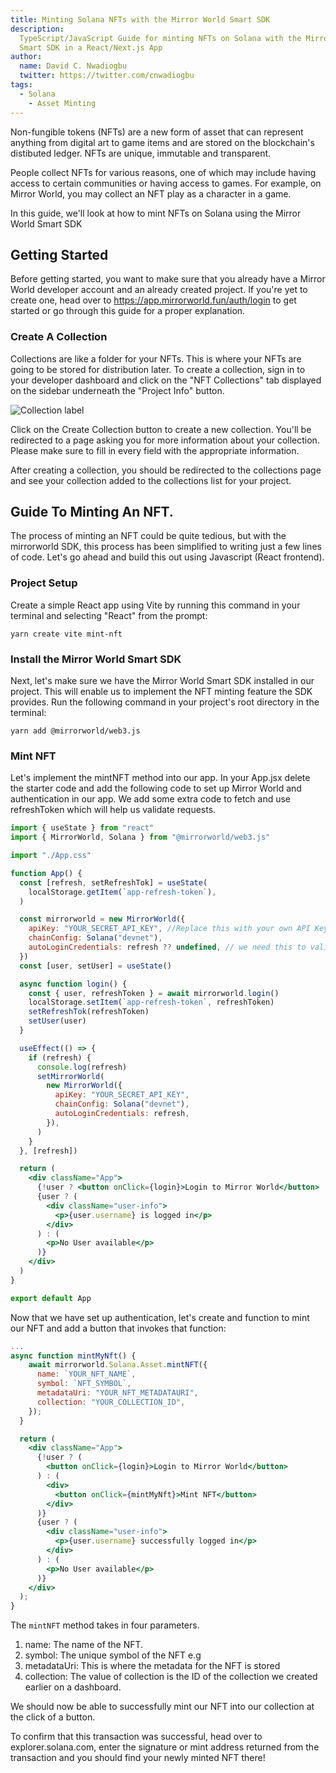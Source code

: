 ```yaml
---
title: Minting Solana NFTs with the Mirror World Smart SDK
description:
  TypeScript/JavaScript Guide for minting NFTs on Solana with the Mirror World
  Smart SDK in a React/Next.js App
author:
  name: David C. Nwadiogbu
  twitter: https://twitter.com/cnwadiogbu
tags:
  - Solana
	- Asset Minting
---
```


Non-fungible tokens (NFTs) are a new form of asset that can represent anything
from digital art to game items and are stored on the blockchain's distibuted
ledger. NFTs are unique, immutable and transparent.

People collect NFTs for various reasons, one of which may include having access
to certain communities or having access to games. For example, on Mirror World,
you may collect an NFT play as a character in a game.

In this guide, we'll look at how to mint NFTs on Solana using the Mirror World
Smart SDK

## Getting Started

Before getting started, you want to make sure that you already have a Mirror
World developer account and an already created project. If you're yet to create
one, head over to https://app.mirrorworld.fun/auth/login to get started or go
through this guide for a proper explanation.

### Create A Collection

Collections are like a folder for your NFTs. This is where your NFTs are going
to be stored for distribution later. To create a collection, sign in to your
developer dashboard and click on the "NFT Collections" tab displayed on the
sidebar underneath the "Project Info" button.

![Collection label](https://res.cloudinary.com/dkegnossp/image/upload/v1668632118/1280X1280_i5vqoo.png)

Click on the Create Collection button to create a new collection. You'll be
redirected to a page asking you for more information about your collection.
Please make sure to fill in every field with the appropriate information.

After creating a collection, you should be redirected to the collections page
and see your collection added to the collections list for your project.

## Guide To Minting An NFT.

The process of minting an NFT could be quite tedious, but with the mirrorworld
SDK, this process has been simplified to writing just a few lines of code. Let's
go ahead and build this out using Javascript (React frontend).

### Project Setup

Create a simple React app using Vite by running this command in your terminal
and selecting "React" from the prompt:

```shell
yarn create vite mint-nft
```

### Install the Mirror World Smart SDK

Next, let's make sure we have the Mirror World Smart SDK installed in our
project. This will enable us to implement the NFT minting feature the SDK
provides. Run the following command in your project's root directory in the
terminal:

```shell
yarn add @mirrorworld/web3.js
```

### Mint NFT

Let's implement the mintNFT method into our app. In your App.jsx delete the
starter code and add the following code to set up Mirror World and
authentication in our app. We add some extra code to fetch and use refreshToken
which will help us validate requests.

```jsx
import { useState } from "react"
import { MirrorWorld, Solana } from "@mirrorworld/web3.js"

import "./App.css"

function App() {
  const [refresh, setRefreshTok] = useState(
    localStorage.getItem(`app-refresh-token`),
  )

  const mirrorworld = new MirrorWorld({
    apiKey: "YOUR_SECRET_API_KEY", //Replace this with your own API Key
    chainConfig: Solana("devnet"),
    autoLoginCredentials: refresh ?? undefined, // we need this to validate our requests
  })
  const [user, setUser] = useState()

  async function login() {
    const { user, refreshToken } = await mirrorworld.login()
    localStorage.setItem(`app-refresh-token`, refreshToken)
    setRefreshTok(refreshToken)
    setUser(user)
  }

  useEffect(() => {
    if (refresh) {
      console.log(refresh)
      setMirrorWorld(
        new MirrorWorld({
          apiKey: "YOUR_SECRET_API_KEY",
          chainConfig: Solana("devnet"),
          autoLoginCredentials: refresh,
        }),
      )
    }
  }, [refresh])

  return (
    <div className="App">
      {!user ? <button onClick={login}>Login to Mirror World</button> : ""}
      {user ? (
        <div className="user-info">
          <p>{user.username} is logged in</p>
        </div>
      ) : (
        <p>No User available</p>
      )}
    </div>
  )
}

export default App
```

Now that we have set up authentication, let's create and function to mint our
NFT and add a button that invokes that function:

```jsx
...
async function mintMyNft() {
    await mirrorworld.Solana.Asset.mintNFT({
      name: `YOUR_NFT_NAME`,
      symbol: `NFT_SYMBOL`,
      metadataUri: "YOUR_NFT_METADATAURI",
      collection: "YOUR_COLLECTION_ID",
    });
  }

  return (
    <div className="App">
      {!user ? (
        <button onClick={login}>Login to Mirror World</button>
      ) : (
        <div>
          <button onClick={mintMyNft}>Mint NFT</button>
        </div>
      )}
      {user ? (
        <div className="user-info">
          <p>{user.username} successfully logged in</p>
        </div>
      ) : (
        <p>No User available</p>
      )}
    </div>
  );
}
```

The `mintNFT` method takes in four parameters.

1. name: The name of the NFT.
2. symbol: The unique symbol of the NFT e.g
3. metadataUri: This is where the metadata for the NFT is stored
4. collection: The value of collection is the ID of the collection we created
   earlier on a dashboard.

We should now be able to successfully mint our NFT into our collection at the
click of a button.

To confirm that this transaction was successful, head over to
explorer.solana.com, enter the signature or mint address returned from the
transaction and you should find your newly minted NFT there!
